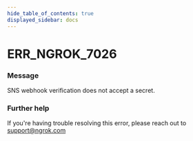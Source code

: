 ```yaml
---
hide_table_of_contents: true
displayed_sidebar: docs
---
```



# ERR_NGROK_7026

### Message
SNS webhook verification does not accept a secret.

<ErrorDetails error='err_ngrok_7026' />


### Further help
If you're having trouble resolving this error, please reach out to [support@ngrok.com](mailto:support@ngrok.com?subject=Help%20with%20ERR_NGROK_7026)

